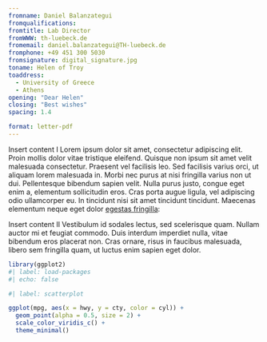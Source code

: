 ```yaml
---
fromname: Daniel Balanzategui
fromqualifications:
fromtitle: Lab Director
fromWWW: th-luebeck.de
fromemail: daniel.balanzategui@TH-luebeck.de
fromphone: +49 451 300 5030
fromsignature: digital_signature.jpg
toname: Helen of Troy
toaddress:
  - University of Greece
  - Athens
opening: "Dear Helen"
closing: "Best wishes"
spacing: 1.4

format: letter-pdf
---
```


Insert content I Lorem ipsum dolor sit amet, consectetur adipiscing elit. Proin mollis dolor vitae tristique eleifend. Quisque non ipsum sit amet velit malesuada consectetur. Praesent vel facilisis leo. Sed facilisis varius orci, ut aliquam lorem malesuada in. Morbi nec purus at nisi fringilla varius non ut dui. Pellentesque bibendum sapien velit. Nulla purus justo, congue eget enim a, elementum sollicitudin eros. Cras porta augue ligula, vel adipiscing odio ullamcorper eu. In tincidunt nisi sit amet tincidunt tincidunt. Maecenas elementum neque eget dolor [egestas fringilla](http://example.com):

Insert content II Vestibulum id sodales lectus, sed scelerisque quam. Nullam auctor mi et feugiat commodo. Duis interdum imperdiet nulla, vitae bibendum eros placerat non. Cras ornare, risus in faucibus malesuada, libero sem fringilla quam, ut luctus enim sapien eget dolor.

```r
library(ggplot2)
#| label: load-packages
#| echo: false

#| label: scatterplot

ggplot(mpg, aes(x = hwy, y = cty, color = cyl)) +
  geom_point(alpha = 0.5, size = 2) +
  scale_color_viridis_c() +
  theme_minimal()
```